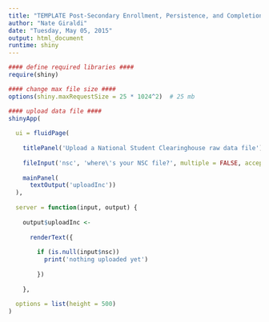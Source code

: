 ```yaml
---
title: "TEMPLATE Post-Secondary Enrollment, Persistence, and Completion Report TEMPLATE"
author: "Nate Giraldi"
date: "Tuesday, May 05, 2015"
output: html_document
runtime: shiny
---
```


```r
#### define required libraries ####
require(shiny)
```

```r
#### change max file size ####
options(shiny.maxRequestSize = 25 * 1024^2)  # 25 mb

#### upload data file ####
shinyApp(
  
  ui = fluidPage(
    
    titlePanel('Upload a National Student Clearinghouse raw data file'),
    
    fileInput('nsc', 'where\'s your NSC file?', multiple = FALSE, accept = NULL),
    
    mainPanel(
      textOutput('uploadInc'))
  ),
  
  server = function(input, output) {
    
    output$uploadInc <-
      
      renderText({
        
        if (is.null(input$nsc))
          print('nothing uploaded yet')
        
        })
      
    },
  
  options = list(height = 500)
)
```

```r


```